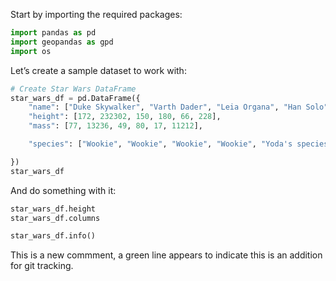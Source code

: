 Start by importing the required packages:

```python
import pandas as pd
import geopandas as gpd
import os
```

Let's create a sample dataset to work with:

```python
# Create Star Wars DataFrame
star_wars_df = pd.DataFrame({
    "name": ["Duke Skywalker", "Varth Dader", "Leia Organa", "Han Solo", "YodEEEE", "Chewbacca"],
    "height": [172, 232302, 150, 180, 66, 228],
    "mass": [77, 13236, 49, 80, 17, 11212],

    "species": ["Wookie", "Wookie", "Wookie", "Wookie", "Yoda's species", "Wookiee"]

})
star_wars_df
```

And do something with it:

```python
star_wars_df.height
star_wars_df.columns

star_wars_df.info()
```

This is a new commment, a green line appears to indicate this is an addition for git tracking.
